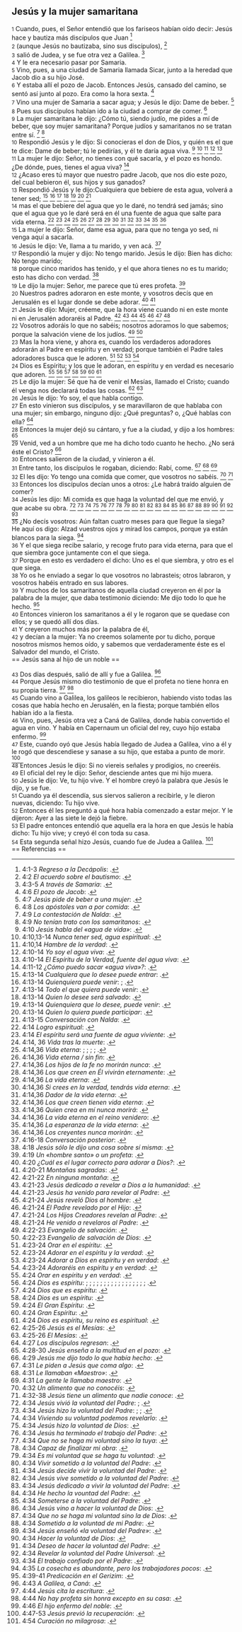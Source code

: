== Jesús y la mujer samaritana ==

{{anchor|1}} <small>1</small> Cuando, pues, el Señor entendió que los fariseos habían oído decir: Jesús hace y bautiza más discípulos que Juan <ref>4:1-3 ''Regreso a la Decápolis'': {{lib|LU|142|8|5}}.</ref><br>
{{anchor|2}} <small>2</small> (aunque Jesús no bautizaba, sino sus discípulos), <ref>4:2 ''El acuerdo sobre el bautismo'': {{lib|LU|144|6|7}}.</ref><br>
{{anchor|3}} <small>3</small> salió de Judea, y se fue otra vez a Galilea. <ref>4:3-5 ''A través de Samaria'': {{lib|LU|143|3|8}}.</ref><br>
{{anchor|4}} <small>4</small> Y le era necesario pasar por Samaria.<br>
{{anchor|5}} <small>5</small> Vino, pues, a una ciudad de Samaria llamada Sicar, junto a la heredad que Jacob dio a su hijo José.<br>
{{anchor|6}} <small>6</small> Y estaba allí el pozo de Jacob. Entonces Jesús, cansado del camino, se sentó así junto al pozo. Era como la hora sexta. <ref>4:6 ''El pozo de Jacob'': {{lib|LU|143|5|1}}.</ref><br>
{{anchor|7}} <small>7</small> Vino una mujer de Samaria a sacar agua; y Jesús le dijo: Dame de beber. <ref>4:7 ''Jesús pide de beber a una mujer'': {{lib|LU|143|5|2}}.</ref><br>
{{anchor|8}} <small>8</small> Pues sus discípulos habían ido a la ciudad a comprar de comer. <ref>4:8 ''Los apóstoles van a por comida'': {{lib|LU|143|5|1}}.</ref><br>
{{anchor|9}} <small>9</small> La mujer samaritana le dijo: ¿Cómo tú, siendo judío, me pides a mí de beber, que soy mujer samaritana? Porque judíos y samaritanos no se tratan entre sí. <ref>4:9 ''La contestación de Nalda'': {{lib|LU|143|5|2}}.</ref> <ref>4:9 ''No tenían trato con los samaritanos'': {{lib|LU|137|7|11}}.</ref><br>
{{anchor|10}} <small>10</small> Respondió Jesús y le dijo: Si conocieras el don de Dios, y quién es el que te dice: Dame de beber; tú le pedirías, y él te daría agua viva. <ref>4:10 ''Jesús habla del «agua de vida»'': {{lib|LU|143|5|2}}.</ref> <ref>4:10,13-14 ''Nunca tener sed, agua espiritual'': {{lib|LU|34|6|8}}.</ref> <ref>4:10,14 ''Hambre de la verdad'': {{lib|LU|170|2|18}}.</ref> <ref>4:10-14 ''Yo soy el agua viva'': {{lib|LU|182|1|10}}.</ref> <ref>4:10-14 ''El Espíritu de la Verdad, fuente del agua viva'': {{lib|LU|181|1|4}}.</ref><br>
{{anchor|11}} <small>11</small> La mujer le dijo: Señor, no tienes con qué sacarla, y el pozo es hondo. ¿De dónde, pues, tienes el agua viva? <ref>4:11-12 ''¿Cómo puedo sacar «agua viva»?'': {{lib|LU|143|5|2}}.</ref><br>
{{anchor|12}} <small>12</small> ¿Acaso eres tú mayor que nuestro padre Jacob, que nos dio este pozo, del cual bebieron él, sus hijos y sus ganados?<br>
{{anchor|13}} <small>13</small> Respondió Jesús y le dijo:Cualquiera que bebiere de esta agua, volverá a tener sed; <ref>4:13-14 ''Cualquiera que lo desee puede entrar'': {{lib|LU|166|3|7}}.</ref> <ref>4:13-14 ''Quienquiera puede venir'': {{lib|LU|165|3|8}}; {{lib|LU|2|5|2}}.</ref> <ref>4:13-14 ''Todo el que quiera puede venir'': {{lib|LU|139|12|7}}.</ref> <ref>4:13-14 ''Quien lo desee será salvado'': {{lib|LU|131|10|7}}.</ref> <ref>4:13-14 ''Quienquiera que lo desee, puede venir'': {{lib|LU|100|7|6}}.</ref> <ref>4:13-14 ''Quien lo quiera puede participar'': {{lib|LU|32|5|8}}.</ref> <ref>4:13-15 ''Conversación con Nalda'': {{lib|LU|143|5|3}}.</ref><br>
{{anchor|14}} <small>14</small> mas el que bebiere del agua que yo le daré, no tendrá sed jamás; sino que el agua que yo le daré será en él una fuente de agua que salte para vida eterna. <ref>4:14 ''Logro espiritual'': {{lib|LU|170|2|6}}.</ref> <ref>4:14 ''El espíritu será una fuente de agua viviente'': {{lib|LU|190|5|4}}.</ref> <ref>4:14, 36 ''Vida tras la muerte'': {{lib|LU|121|5|11}}.</ref> <ref>4:14,36 ''Vida eterna'': {{lib|LU|101|6|8}}; {{lib|LU|162|2|7}}; {{lib|LU|27|1|5}}; {{lib|LU|2|2|1}}; {{lib|LU|3|0|1}}.</ref> <ref>4:14,36 ''Vida eterna / sin fin'': {{lib|LU|170|2|20}}.</ref> <ref>4:14,36 ''Los hijos de la fe no morirán nunca'': {{lib|LU|193|1|2}}.</ref> <ref>4:14,36 ''Los que creen en Él vivirán eternamente'': {{lib|LU|190|5|4}}.</ref> <ref>4:14,36 ''La vida eterna'': {{lib|LU|146|3|7}}.</ref> <ref>4:14,36 ''Si crees en la verdad, tendrás vida eterna'': {{lib|LU|157|6|10}}.</ref> <ref>4:14,36 ''Dador de la vida eterna'': {{lib|LU|128|1|10}}.</ref> <ref>4:14,36 ''Los que creen tienen vida eterna'': {{lib|LU|153|2|11}}.</ref> <ref>4:14,36 ''Quien crea en mí nunca morirá'': {{lib|LU|168|0|7}}.</ref> <ref>4:14,36 ''La vida eterna en el reino venidero'': {{lib|LU|181|2|11}}.</ref> <ref>4:14,36 ''La esperanza de la vida eterna'': {{lib|LU|170|2|2}}.</ref> <ref>4:14,36 ''Los creyentes nunca morirán'': {{lib|LU|162|7|5}}.</ref><br>
{{anchor|15}} <small>15</small> La mujer le dijo: Señor, dame esa agua, para que no tenga yo sed, ni venga aquí a sacarla.<br>
{{anchor|16}} <small>16</small> Jesús le dijo: Ve, llama a tu marido, y ven acá. <ref>4:16-18 ''Conversación posterior'': {{lib|LU|143|5|4}}.</ref><br>
{{anchor|17}} <small>17</small> Respondió la mujer y dijo: No tengo marido. Jesús le dijo: Bien has dicho: No tengo marido;<br>
{{anchor|18}} <small>18</small> porque cinco maridos has tenido, y el que ahora tienes no es tu marido; esto has dicho con verdad. <ref>4:18 ''Jesús sólo le dijo una cosa sobre sí misma'': {{lib|LU|143|5|13}}.</ref><br>
{{anchor|19}} <small>19</small> Le dijo la mujer: Señor, me parece que tú eres profeta. <ref>4:19 ''Un «hombre santo» o un profeta'': {{lib|LU|143|5|5}}.</ref><br>
{{anchor|20}} <small>20</small> Nuestros padres adoraron en este monte, y vosotros decís que en Jerusalén es el lugar donde se debe adorar. <ref>4:20 ''¿Cuál es el lugar correcto para adorar a Dios?'': {{lib|LU|143|5|5}}.</ref> <ref>4:20-21 ''Montañas sagradas'': {{lib|LU|85|1|5}}.</ref><br>
{{anchor|21}} <small>21</small> Jesús le dijo: Mujer, créeme, que la hora viene cuando ni en este monte ni en Jerusalén adoraréis al Padre. <ref>4:21-22 ''En ninguna montaña'': {{lib|LU|143|5|6}}.</ref> <ref>4:21-23 ''Jesús dedicado a revelar a Dios a la humanidad'': {{lib|LU|120|2|8}}.</ref> <ref>4:21-23 ''Jesús ha venido para revelar al Padre'': {{lib|LU|153|2|4}}.</ref> <ref>4:21-24 ''Jesús reveló Dios al hombre'': {{lib|LU|16|9|6}}.</ref> <ref>4:21-24 ''El Padre revelado por el Hijo'': {{lib|LU|169|4|2}}.</ref> <ref>4:21-24 ''Los Hijos Creadores revelan al Padre'': {{lib|LU|20|10|3}}.</ref> <ref>4:21-24 ''He venido a revelaros al Padre'': {{lib|LU|165|3|8}}.</ref><br>
{{anchor|22}} <small>22</small> Vosotros adoráis lo que no sabéis; nosotros adoramos lo que sabemos; porque la salvación viene de los judíos. <ref>4:22-23 ''Evangelio de salvación'': {{lib|LU|190|4|1}}.</ref> <ref>4:22-23 ''Evangelio de salvación de Dios'': {{lib|LU|190|5|4}}.</ref><br>
{{anchor|23}} <small>23</small> Mas la hora viene, y ahora es, cuando los verdaderos adoradores adorarán al Padre en espíritu y en verdad; porque también el Padre tales adoradores busca que le adoren. <ref>4:23-24 ''Orar en el espíritu'': {{lib|LU|168|4|9}}.</ref> <ref>4:23-24 ''Adorar en el espíritu y la verdad'': {{lib|LU|143|5|6}}.</ref> <ref>4:23-24 ''Adorar a Dios en espíritu y en verdad'': {{lib|LU|131|10|5}}.</ref> <ref>4:23-24 ''Adoraréis en espíritu y en verdad'': {{lib|LU|193|1|2}}.</ref><br>
{{anchor|24}} <small>24</small> Dios es Espíritu; y los que le adoran, en espíritu y en verdad es necesario que adoren. <ref>4:24 ''Orar en espíritu y en verdad'': {{lib|LU|146|2|14}}.</ref> <ref>4:24 ''Dios es espíritu'': {{lib|LU|101|6|8}}; {{lib|LU|103|7|3}}; {{lib|LU|12|8|1}}; {{lib|LU|12|8|14}}; {{lib|LU|160|5|11}}; {{lib|LU|169|4|13}}; {{lib|LU|169|4|2}}; {{lib|LU|169|4|6}}; {{lib|LU|195|10|4}}; {{lib|LU|195|10|4}}; {{lib|LU|1|3|1}}; {{lib|LU|1|3|8}}; {{lib|LU|1|6|8}}; {{lib|LU|56|3|3}}; {{lib|LU|6|1|2}}; {{lib|LU|6|2|6}}; {{lib|LU|8|2|3}}; {{lib|LU|9|2|1}}.</ref> <ref>4:24 ''Dios que es espíritu'': {{lib|LU|103|7|1}}.</ref> <ref>4:24 ''Dios es un espíritu'': {{lib|LU|8|5|6}}.</ref> <ref>4:24 ''El Gran Espíritu'': {{lib|LU|45|4|5}}.</ref> <ref>4:24 ''Gran Espíritu'': {{lib|LU|64|6|7}}.</ref> <ref>4:24 ''Dios es espíritu, su reino es espiritual'': {{lib|LU|134|4|2}}.</ref><br>
{{anchor|25}} <small>25</small> Le dijo la mujer: Sé que ha de venir el Mesías, llamado el Cristo; cuando él venga nos declarará todas las cosas. <ref>4:25-26 ''Jesús es el Mesías'': {{lib|LU|143|5|7}}.</ref> <ref>4:25-26 ''El Mesías'': {{lib|LU|136|1|1}}.</ref><br>
{{anchor|26}} <small>26</small> Jesús le dijo: Yo soy, el que habla contigo.<br>
{{anchor|27}} <small>27</small> En esto vinieron sus discípulos, y se maravillaron de que hablaba con una mujer; sin embargo, ninguno dijo: ¿Qué preguntas? o, ¿Qué hablas con ella? <ref>4:27 ''Los discípulos regresan'': {{lib|LU|143|5|9}}.</ref><br>
{{anchor|28}} <small>28</small> Entonces la mujer dejó su cántaro, y fue a la ciudad, y dijo a los hombres: <ref>4:28-30 ''Jesús enseña a la multitud en el pozo'': {{lib|LU|143|5|10}}.</ref><br>
{{anchor|29}} <small>29</small> Venid, ved a un hombre que me ha dicho todo cuanto he hecho. ¿No será éste el Cristo? <ref>4:29 ''Jesús me dijo todo lo que había hecho'': {{lib|LU|143|5|13}}.</ref><br>
{{anchor|30}} <small>30</small> Entonces salieron de la ciudad, y vinieron a él.<br>
{{anchor|31}} <small>31</small> Entre tanto, los discípulos le rogaban, diciendo: Rabí, come. <ref>4:31 ''Le piden a Jesús que coma algo'': {{lib|LU|143|6|1}}.</ref> <ref>4:31 ''Le llamaban «Maestro»'': {{lib|LU|141|3|5}}.</ref> <ref>4:31 ''La gente le llamaba maestro'': {{lib|LU|149|2|12}}.</ref><br>
{{anchor|32}} <small>32</small> El les dijo: Yo tengo una comida que comer, que vosotros no sabéis. <ref>4:32 ''Un alimento que no conocéis'': {{lib|LU|26|1|10}}.</ref> <ref>4:32-38 ''Jesús tiene un alimento que nadie conoce'': {{lib|LU|143|6|1}}.</ref><br>
{{anchor|33}} <small>33</small> Entonces los discípulos decían unos a otros: ¿Le habrá traído alguien de comer?<br>
{{anchor|34}} <small>34</small> Jesús les dijo: Mi comida es que haga la voluntad del que me envió, y que acabe su obra. <ref>4:34 ''Jesús vivió la voluntad del Padre'': {{lib|LU|119|8|4}}; {{lib|LU|141|7|11}}.</ref> <ref>4:34 ''Jesús hizo la voluntad del Padre'': {{lib|LU|183|1|1}}; {{lib|LU|196|0|10}}; {{lib|LU|196|0|14}}.</ref> <ref>4:34 ''Viviendo su voluntad podemos revelarlo'': {{lib|LU|131|10|2}}.</ref> <ref>4:34 ''Jesús hizo la voluntad de Dios'': {{lib|LU|109|6|5}}.</ref> <ref>4:34 ''Jesús ha terminado el trabajo del Padre'': {{lib|LU|178|3|4}}.</ref> <ref>4:34 ''Que no se haga mi voluntad sino la tuya'': {{lib|LU|136|4|4}}.</ref> <ref>4:34 ''Capaz de finalizar mi obra'': {{lib|LU|174|0|2}}.</ref> <ref>4:34 ''Es mi voluntad que se haga tu voluntad'': {{lib|LU|118|8|11}}.</ref> <ref>4:34 ''Vivir sometido a la voluntad del Padre'': {{lib|LU|120|4|1}}.</ref> <ref>4:34 ''Jesús decide vivir la voluntad del Padre'': {{lib|LU|136|8|3}}.</ref> <ref>4:34 ''Jesús vive sometido a la voluntad del Padre'': {{lib|LU|120|2|1}}.</ref> <ref>4:34 ''Jesús dedicado a vivir la voluntad del Padre'': {{lib|LU|120|2|8}}.</ref> <ref>4:34 ''He hecho la vountad del Padre'': {{lib|LU|180|3|9}}.</ref> <ref>4:34 ''Someterse a la voluntad del Padre'': {{lib|LU|136|10|1}}.</ref> <ref>4:34 ''Jesús vino a hacer la voluntad de Dios'': {{lib|LU|143|1|4}}.</ref> <ref>4:34 ''Que no se haga mi voluntad sino la de Dios'': {{lib|LU|111|5|6}}.</ref> <ref>4:34 ''Sometido a la voluntad de mi Padre'': {{lib|LU|128|7|2}}.</ref> <ref>4:34 ''Jesús enseñó «la voluntad del Padre»'': {{lib|LU|170|2|20}}.</ref> <ref>4:34 ''Hacer la voluntad de Dios'': {{lib|LU|117|0|1}}.</ref> <ref>4:34 ''Deseo de hacer la voluntad del Padre'': {{lib|LU|1|2|3}}.</ref> <ref>4:34 ''Revelar la voluntad del Padre Universal'': {{lib|LU|120|0|4}}.</ref> <ref>4:34 ''El trabajo confiado por el Padre'': {{lib|LU|181|2|3}}.</ref><br>
{{anchor|35}} <small>35</small> ¿No decís vosotros: Aún faltan cuatro meses para que llegue la siega? He aquí os digo: Alzad vuestros ojos y mirad los campos, porque ya están blancos para la siega. <ref>4:35 ''La cosecha es abundante, pero los trabajadores pocos'': {{lib|LU|163|1|3}}.</ref><br>
{{anchor|36}} <small>36</small> Y el que siega recibe salario, y recoge fruto para vida eterna, para que el que siembra goce juntamente con el que siega.<br>
{{anchor|37}} <small>37</small> Porque en esto es verdadero el dicho: Uno es el que siembra, y otro es el que siega.<br>
{{anchor|38}} <small>38</small> Yo os he enviado a segar lo que vosotros no labrasteis; otros labraron, y vosotros habéis entrado en sus labores.<br>
{{anchor|39}} <small>39</small> Y muchos de los samaritanos de aquella ciudad creyeron en él por la palabra de la mujer, que daba testimonio diciendo: Me dijo todo lo que he hecho. <ref>4:39-41 ''Predicación en el Gerizim'': {{lib|LU|143|6|2}}.</ref><br>
{{anchor|40}} <small>40</small> Entonces vinieron los samaritanos a él y le rogaron que se quedase con ellos; y se quedó allí dos días.<br>
{{anchor|41}} <small>41</small> Y creyeron muchos más por la palabra de él,<br>
{{anchor|42}} <small>42</small> y decían a la mujer: Ya no creemos solamente por tu dicho, porque nosotros mismos hemos oído, y sabemos que verdaderamente éste es el Salvador del mundo, el Cristo.<br>
== Jesús sana al hijo de un noble ==

{{anchor|43}} <small>43</small> Dos días después, salió de allí y fue a Galilea. <ref>4:43 ''A Galilea, a Caná'': {{lib|LU|146|5|1}}.</ref><br>
{{anchor|44}} <small>44</small> Porque Jesús mismo dio testimonio de que el profeta no tiene honra en su propia tierra. <ref>4:44 ''Jesús cita la escritura'': {{lib|LU|150|9|1}}.</ref> <ref>4:44 ''No hay profeta sin honra excepto en su casa'': {{lib|LU|138|0|2}}.</ref><br>
{{anchor|45}} <small>45</small> Cuando vino a Galilea, los galileos le recibieron, habiendo visto todas las cosas que había hecho en Jerusalén, en la fiesta; porque también ellos habían ido a la fiesta.<br>
{{anchor|46}} <small>46</small> Vino, pues, Jesús otra vez a Caná de Galilea, donde había convertido el agua en vino. Y había en Capernaum un oficial del rey, cuyo hijo estaba enfermo. <ref>4:46 ''El hijo enfermo del noble'': {{lib|LU|146|5|1}}.</ref><br>
{{anchor|47}} <small>47</small> Este, cuando oyó que Jesús había llegado de Judea a Galilea, vino a él y le rogó que descendiese y sanase a su hijo, que estaba a punto de morir. <ref>4:47-53 ''Jesús previó la recuperación'': {{lib|LU|146|5|2}}.</ref><br>
{{anchor|48}} <small>48</small> Entonces Jesús le dijo: Si no viereis señales y prodigios, no creeréis.<br>
{{anchor|49}} <small>49</small> El oficial del rey le dijo: Señor, desciende antes que mi hijo muera.<br>
{{anchor|50}} <small>50</small> Jesús le dijo: Ve, tu hijo vive. Y el hombre creyó la palabra que Jesús le dijo, y se fue.<br>
{{anchor|51}} <small>51</small> Cuando ya él descendía, sus siervos salieron a recibirle, y le dieron nuevas, diciendo: Tu hijo vive.<br>
{{anchor|52}} <small>52</small> Entonces él les preguntó a qué hora había comenzado a estar mejor. Y le dijeron: Ayer a las siete le dejó la fiebre.<br>
{{anchor|53}} <small>53</small> El padre entonces entendió que aquella era la hora en que Jesús le había dicho: Tu hijo vive; y creyó él con toda su casa.<br>
{{anchor|54}} <small>54</small> Esta segunda señal hizo Jesús, cuando fue de Judea a Galilea. <ref>4:54 ''Curación no milagrosa'': {{lib|LU|146|5|2}}.</ref><br>
== Referencias ==

<references />
